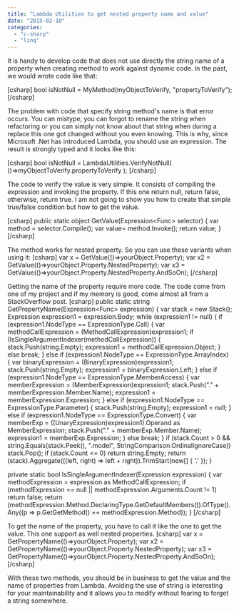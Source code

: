 ```yaml
---
title: "Lambda Utilities to get nested property name and value"
date: "2015-02-10"
categories: 
  - "c-sharp"
  - "linq"
---
```


It is handy to develop code that does not use directly the string name of a property when creating method to work against dynamic code. In the past, we would wrote code like that:

\[csharp\] bool isNotNull = MyMethod(myObjectToVerify, "propertyToVerify"); \[/csharp\]

The problem with code that specify string method's name is that error occurs. You can mistype, you can forgot to rename the string when refactoring or you can simply not know about that string when during a replace this one got changed without you even knowing. This is why, since Microsoft .Net has introduced Lambda, you should use an expression. The result is strongly typed and it looks like this:

\[csharp\] bool isNotNull = LambdaUtilities.VerifyNotNull( ()=>myObjectToVerify.propertyToVerify ); \[/csharp\]

The code to verify the value is very simple. It consists of compiling the expression and invoking the property. If this one return null, return false, otherwise, return true. I am not going to show you how to create that simple true/false condition but how to get the value.

\[csharp\] public static object GetValue<T>(Expression<Func<T>> selector) { var method = selector.Compile(); var value= method.Invoke(); return value; } \[/csharp\]

The method works for nested property. So you can use these variants when using it: \[csharp\] var x = GetValue(()=>yourObject.Property); var x2 = GetValue(()=>yourObject.Property.NestedProperty); var x3 = GetValue(()=>yourObject.Property.NestedProperty.AndSoOn); \[/csharp\]

Getting the name of the property require more code. The code come from one of my project and if my memory is good, come almost all from a StackOverflow post. \[csharp\] public static string GetPropertyName<T>(Expression<Func<T>> expression) { var stack = new Stack<string>(); Expression expression1 = expression.Body; while (expression1 != null) { if (expression1.NodeType == ExpressionType.Call) { var methodCallExpression = (MethodCallExpression)expression1; if (IsSingleArgumentIndexer(methodCallExpression)) { stack.Push(string.Empty); expression1 = methodCallExpression.Object; } else break; } else if (expression1.NodeType == ExpressionType.ArrayIndex) { var binaryExpression = (BinaryExpression)expression1; stack.Push(string.Empty); expression1 = binaryExpression.Left; } else if (expression1.NodeType == ExpressionType.MemberAccess) { var memberExpression = (MemberExpression)expression1; stack.Push("." + memberExpression.Member.Name); expression1 = memberExpression.Expression; } else if (expression1.NodeType == ExpressionType.Parameter) { stack.Push(string.Empty); expression1 = null; } else if (expression1.NodeType == ExpressionType.Convert) { var memberExp = ((UnaryExpression)expression1).Operand as MemberExpression; stack.Push("." + memberExp.Member.Name); expression1 = memberExp.Expression; } else break; } if (stack.Count > 0 && string.Equals(stack.Peek(), ".model", StringComparison.OrdinalIgnoreCase)) stack.Pop(); if (stack.Count <= 0) return string.Empty; return (stack).Aggregate(((left, right) => left + right)).TrimStart(new\[\] { '.' }); }

private static bool IsSingleArgumentIndexer(Expression expression) { var methodExpression = expression as MethodCallExpression; if (methodExpression == null || methodExpression.Arguments.Count != 1) return false; return (methodExpression.Method.DeclaringType.GetDefaultMembers()).OfType<PropertyInfo>().Any((p => p.GetGetMethod() == methodExpression.Method)); } \[/csharp\]

To get the name of the property, you have to call it like the one to get the value. This one support as well nested properties. \[csharp\] var x = GetPropertyName(()=>yourObject.Property); var x2 = GetPropertyName(()=>yourObject.Property.NestedProperty); var x3 = GetPropertyName(()=>yourObject.Property.NestedProperty.AndSoOn); \[/csharp\]

With these two methods, you should be in business to get the value and the name of properties from Lambda. Avoiding the use of string is interesting for your maintainability and it allows you to modify without fearing to forget a string somewhere.
